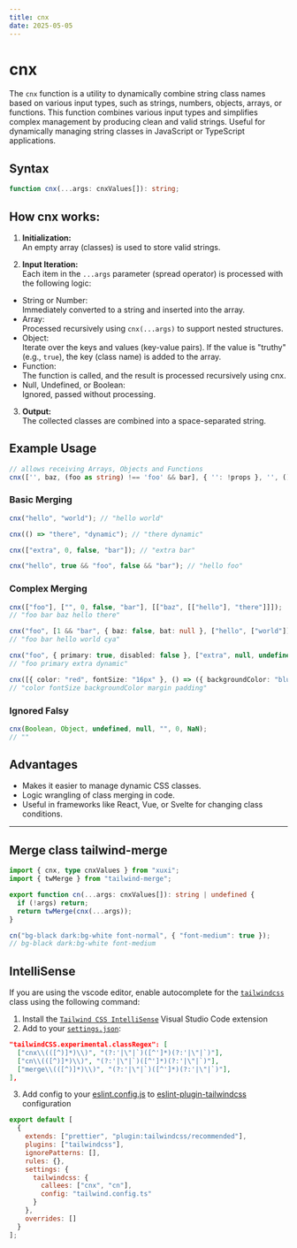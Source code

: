 ```yaml
---
title: cnx
date: 2025-05-05
---
```


# **cnx**

The `cnx` function is a utility to dynamically combine string class names based on various input types, such as strings, numbers, objects, arrays, or functions.
This function combines various input types and simplifies complex management by producing clean and valid strings.
Useful for dynamically managing string classes in JavaScript or TypeScript applications.

## Syntax

```ts
function cnx(...args: cnxValues[]): string;
```

## How cnx works:

1. **Initialization:** <br />
   An empty array (classes) is used to store valid strings.

2. **Input Iteration:** <br />
   Each item in the `...args` parameter (spread operator) is processed with the following logic: <br />

- String or Number: <br />
  Immediately converted to a string and inserted into the array.
- Array: <br />
  Processed recursively using `cnx(...args)` to support nested structures.
- Object: <br />
  Iterate over the keys and values ​​(key-value pairs). If the value is "truthy" (e.g., `true`), the key (class name) is added to the array.
- Function: <br />
  The function is called, and the result is processed recursively using cnx.
- Null, Undefined, or Boolean: <br />
  Ignored, passed without processing.

3. **Output:** <br />
   The collected classes are combined into a space-separated string.

## Example Usage

```ts
// allows receiving Arrays, Objects and Functions
cnx(['', baz, (foo as string) !== 'foo' && bar], { '': !props }, '', () => ({ '' }), undefined, [{ '' }, () => ({ '' })]);
```

### Basic Merging

```ts
cnx("hello", "world"); // "hello world"

cnx(() => "there", "dynamic"); // "there dynamic"

cnx(["extra", 0, false, "bar"]); // "extra bar"

cnx("hello", true && "foo", false && "bar"); // "hello foo"
```

### Complex Merging

```ts
cnx(["foo"], ["", 0, false, "bar"], [["baz", [["hello"], "there"]]]);
// "foo bar baz hello there"

cnx("foo", [1 && "bar", { baz: false, bat: null }, ["hello", ["world"]]], "cya");
// "foo bar hello world cya"

cnx("foo", { primary: true, disabled: false }, ["extra", null, undefined], () => "dynamic");
// "foo primary extra dynamic"

cnx([{ color: "red", fontSize: "16px" }, () => ({ backgroundColor: "blue" }), undefined, [{ margin: "10px" }, () => ({ padding: "5px" })]]);
// "color fontSize backgroundColor margin padding"
```

### Ignored Falsy

```ts
cnx(Boolean, Object, undefined, null, "", 0, NaN);
// ""
```

## Advantages

- Makes it easier to manage dynamic CSS classes.
- Logic wrangling of class merging in code.
- Useful in frameworks like React, Vue, or Svelte for changing class conditions.

---

## Merge class tailwind-merge

```ts
import { cnx, type cnxValues } from "xuxi";
import { twMerge } from "tailwind-merge";

export function cn(...args: cnxValues[]): string | undefined {
  if (!args) return;
  return twMerge(cnx(...args));
}
```

```ts
cn("bg-black dark:bg-white font-normal", { "font-medium": true });
// bg-black dark:bg-white font-medium
```

## IntelliSense

If you are using the vscode editor, enable autocomplete for the [`tailwindcss`](https://tailwindcss.com/docs/editor-setup#intelli-sense-for-vs-code) class using the following command:

1. Install the [`Tailwind CSS IntelliSense`](https://marketplace.visualstudio.com/items?itemName=bradlc.vscode-tailwindcss) Visual Studio Code extension
2. Add to your [`settings.json`](https://code.visualstudio.com/docs/getstarted/settings):

```json
"tailwindCSS.experimental.classRegex": [
  ["cnx\\(([^)]*)\\)", "(?:'|\"|`)([^']*)(?:'|\"|`)"],
  ["cn\\(([^)]*)\\)", "(?:'|\"|`)([^']*)(?:'|\"|`)"],
  ["merge\\(([^)]*)\\)", "(?:'|\"|`)([^']*)(?:'|\"|`)"],
],
```

3. Add config to your [eslint.config.js](https://eslint.org/docs/latest/use/configure/configuration-files) to [eslint-plugin-tailwindcss](https://www.npmjs.com/package/eslint-plugin-tailwindcss) configuration

```js
export default [
  {
    extends: ["prettier", "plugin:tailwindcss/recommended"],
    plugins: ["tailwindcss"],
    ignorePatterns: [],
    rules: {},
    settings: {
      tailwindcss: {
        callees: ["cnx", "cn"],
        config: "tailwind.config.ts"
      }
    },
    overrides: []
  }
];
```
